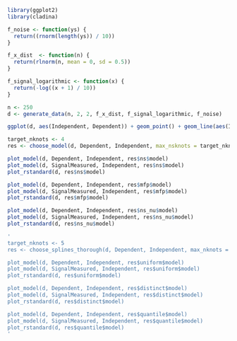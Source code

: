 ```{r}
library(ggplot2)
library(cladina)

f_noise <- function(ys) {
  return((rnorm(length(ys)) / 10))
}

f_x_dist  <- function(n) {
  return(rlnorm(n, mean = 0, sd = 0.5))
}

f_signal_logarithmic <- function(x) {
  return(-log((x + 1) / 10))
}

n <- 250
d <- generate_data(n, 2, 2, f_x_dist, f_signal_logarithmic, f_noise)
```

```{r}
ggplot(d, aes(Independent, Dependent)) + geom_point() + geom_line(aes(Independent, SignalMeasured))
```

```{r}
target_nknots <- 4
res <- choose_model(d, Dependent, Independent, max_nsknots = target_nknots)

plot_model(d, Dependent, Independent, res$ns$model)
plot_model(d, SignalMeasured, Independent, res$ns$model)
plot_rstandard(d, res$ns$model)

plot_model(d, Dependent, Independent, res$mfp$model)
plot_model(d, SignalMeasured, Independent, res$mfp$model)
plot_rstandard(d, res$mfp$model)

plot_model(d, Dependent, Independent, res$ns_nu$model)
plot_model(d, SignalMeasured, Independent, res$ns_nu$model)
plot_rstandard(d, res$ns_nu$model)
```

```{r}
'
target_nknots <- 5
res <- choose_splines_thorough(d, Dependent, Independent, max_nknots = target_nknots)

plot_model(d, Dependent, Independent, res$uniform$model)
plot_model(d, SignalMeasured, Independent, res$uniform$model)
plot_rstandard(d, res$uniform$model)

plot_model(d, Dependent, Independent, res$distinct$model)
plot_model(d, SignalMeasured, Independent, res$distinct$model)
plot_rstandard(d, res$distinct$model)

plot_model(d, Dependent, Independent, res$quantile$model)
plot_model(d, SignalMeasured, Independent, res$quantile$model)
plot_rstandard(d, res$quantile$model)
'
```
